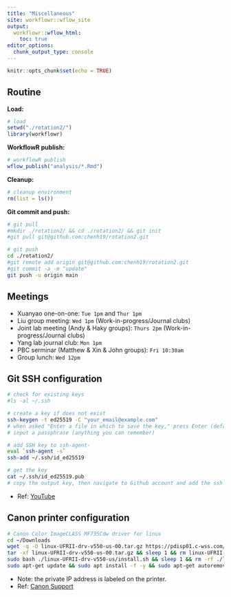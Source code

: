 ```yaml
---
title: "Miscellaneous"
site: workflowr::wflow_site
output:
  workflowr::wflow_html:
    toc: true
editor_options:
  chunk_output_type: console
---
```


```r
knitr::opts_chunk$set(echo = TRUE)
```

## Routine

**Load:**

```r
# load
setwd("./rotation2/")
library(workflowr)
```

**WorkflowR publish:**

```r
# workflowR publish
wflow_publish("analysis/*.Rmd")
```

**Cleanup:**

```r
# cleanup environment
rm(list = ls())
```

**Git commit and push:**

```bash
# git pull
#mkdir ./rotation2/ && cd ./rotation2/ && git init
#git pull git@github.com:chenh19/rotation2.git

# git push
cd ./rotation2/
#git remote add origin git@github.com:chenh19/rotation2.git
#git commit -a -m "update"
git push -u origin main
```


## Meetings

- Xuanyao one-on-one: ```Tue 1pm``` and ```Thur 1pm```
- Liu group meeting: ```Wed 1pm``` (Work-in-progress/Journal clubs)
- Joint lab meeting (Andy & Haky groups): ```Thurs 2pm``` (Work-in-progress/Journal clubs)
- Yang lab journal club: ```Mon 1pm```
- PBC serminar (Matthew & Xin & John groups): ```Fri 10:30am```
- Group lunch: ```Wed 12pm```


## Git SSH configuration

```bash
# check for existing keys
#ls -al ~/.ssh

# create a key if does not exist
ssh-keygen -t ed25519 -C "your_email@example.com"
# when asked "Enter a file in which to save the key," press Enter (default file location)
# input a passphrase (anything you can remember)

# add SSH key to ssh-agent-
eval `ssh-agent -s`
ssh-add ~/.ssh/id_ed25519

# get the key
cat ~/.ssh/id_ed25519.pub
# copy the output key, then navigate to Github account and add the ssh key
```

- Ref: [YouTube](https://youtu.be/YnSMYgIybFU)


## Canon printer configuration

```bash
# Canon Color ImageCLASS MF735Cdw driver for linux
cd ~/Downloads
wget -q -O linux-UFRII-drv-v550-us-00.tar.gz https://pdisp01.c-wss.com/gdl/WWUFORedirectTarget.do?id=MDEwMDAwOTIzNjEx&cmp=ABR&lang=EN && sleep 10 && 
tar -xf linux-UFRII-drv-v550-us-00.tar.gz && sleep 1 && rm linux-UFRII-drv-v550-us-00.tar.gz
sudo bash ./linux-UFRII-drv-v550-us/install.sh && sleep 1 && rm -rf ./linux-UFRII-drv-v550-us/
sudo apt-get update && sudo apt install -f -y && sudo apt-get autoremove -y && sudo apt-get clean
```

- Note: the private IP address is labeled on the printer.
- Ref: [Canon Support](https://www.usa.canon.com/internet/portal/us/home/support/details/printers/color-laser/color-imageclass-mf735cdw)

